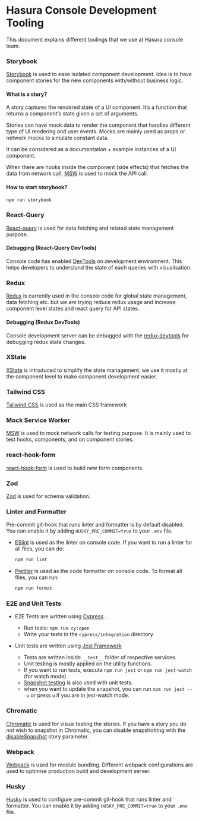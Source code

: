 
<Meta title="Dev/Tooling" />

<div class="prose">

# Hasura Console Development Tooling

This document explains different toolings that we use at Hasura console team.

### Storybook

[Storybook](https://storybook.js.org/) is used to ease isolated component development. Idea is to have component stories for the new components with/without business logic.

#### What is a story?

A story captures the rendered state of a UI component. It’s a function that returns a component’s state given a set of arguments.

Stories can have mock data to render the component that handles different type of UI rendering and user events. Mocks are mainly used as props or network mocks to simulate constant data.

It can be considered as a documentation + example instances of a UI component.

When there are hooks inside the component (side effects) that fetches the data from network call, [MSW](https://mswjs.io) is used to mock the API call.

#### How to start storybook?

```bash
npm run storybook
```

### React-Query

[React-query](https://react-query.tanstack.com/) is used for data fetching and related state management purpose.

#### Debugging (React-Query DevTools)

Console code has enabled [DevTools](https://react-query.tanstack.com/devtools) on development environment. This helps developers to understand the state of each queries with visualisation.

### Redux

[Redux](https://redux.js.org/) is currently used in the console code for global state management, data fetching etc. but we are trying reduce redux usage and increase component level states and react query for API states.

#### Debugging (Redux DevTools)

Console development server can be debugged with the [redux devtools](https://github.com/reduxjs/redux-devtools) for debugging redux state changes.

### XState

[XState](https://xstate.js.org/) is introduced to simplify the state management, we use it mostly at the component level to make component development easier.

### Tailwind CSS

[Tailwind CSS](https://tailwindcss.com/) is used as the main CSS framework

### Mock Service Worker

[MSW](https://mswjs.io) is used to mock network calls for testing purpose. It is mainly used to test hooks, components, and on component stories.

### react-hook-form

[react-hook-form](https://react-hook-form.com/) is used to build new form components.

### Zod

[Zod](https://github.com/colinhacks/zod) is used for schema validation.

### Linter and Formatter

Pre-commit git-hook that runs linter and formatter is by default disabled. You can enable it by adding `HUSKY_PRE_COMMIT=true` to your `.env` file.

- [ESlint](https://eslint.org/) is used as the linter on console code.
  If you want to run a linter for all files, you can do:

  ```bash
  npm run lint
  ```

- [Prettier](https://prettier.io/) is used as the code formatter on console code.
  To format all files, you can run:

  ```bash
  npm run format
  ```

### E2E and Unit Tests

- E2E Tests are written using [Cypress](https://www.cypress.io/) .

  - Run tests: `npm run cy:open`
  - Write your tests in the `cypress/integration` directory.

- Unit tests are written using [Jest Framework](https://jestjs.io/)
  - Tests are written inside `__test__` folder of respective services.
  - Unit testing is mostly applied on the utility functions.
  - If you want to run tests, execute `npm run jest` or `npm run jest-watch` (for watch mode)
  - [Snapshot testing](https://jestjs.io/docs/en/snapshot-testing) is also used with unit tests.
  - when you want to update the snapshot, you can run `npm run jest -- -u` or press `u` if you are in jest-watch mode.

### Chromatic

[Chromatic](https://www.chromatic.com/) is used for visual testing the stories.
If you have a story you do not wish to snapshot in Chromatic, you can disable snapshotting with the [disableSnapshot](https://www.chromatic.com/docs/ignoring-elements#ignore-stories) story parameter.

### Webpack

[Webpack](https://webpack.js.org/) is used for module bundling. Different webpack configurations are used to optimise production build and development server.

### Husky

[Husky](https://github.com/typicode/husky) is used to configure pre-commit git-hook that runs linter and formatter. You can enable it by adding `HUSKY_PRE_COMMIT=true` to your `.env` file.

</div>
